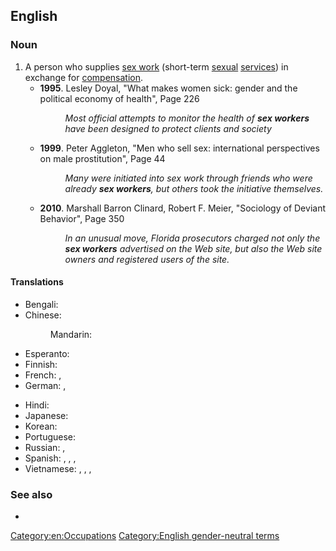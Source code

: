 ==English==
{{wikipedia}}

===Noun===
{{en-noun}}

# A person who supplies [[sex work]] (short-term [[sexual]] [[service]]s) in exchange for [[compensation]].
#* '''1995'''. Lesley Doyal, "What makes women sick: gender and the political economy of health", Page 226<!---[http://books.google.com/books?id=6hoZ-aZ6izMC&pg=PA226&dq=sex+work&hl=en&ei=e36bTtLELIbZiALTtpWxDQ&sa=X&oi=book_result&ct=result&resnum=6&ved=0CEUQ6AEwBTgo]--->
#*: ''Most official attempts to monitor the health of '''sex workers''' have been designed to protect clients and society''
#* '''1999'''. Peter Aggleton, "Men who sell sex: international perspectives on male prostitution", Page 44<!---[http://books.google.com/books?id=6WYZ0wNpZfIC&pg=PA44&dq=sex+work&hl=en&ei=e36bTtLELIbZiALTtpWxDQ&sa=X&oi=book_result&ct=result&resnum=5&ved=0CEAQ6AEwBDgo]--->
#*: ''Many were initiated into sex work through friends who were already '''sex workers''', but others took the initiative themselves.''
#* '''2010'''. Marshall Barron Clinard, Robert F. Meier, "Sociology of Deviant Behavior", Page 350<!---[http://books.google.com/books?id=VB3OezIoI44C&pg=PA350&dq=sex+work&hl=en&ei=e36bTtLELIbZiALTtpWxDQ&sa=X&oi=book_result&ct=result&resnum=2&ved=0CDEQ6AEwATgo]--->
#*: ''In an unusual move, Florida prosecutors charged not only the '''sex workers''' advertised on the Web site, but also the Web site owners and registered users of the site.''

====Translations====
{{trans-top|person who supplies sexual services for money}}
* Bengali: {{t|bn|যৌনকর্মী|tr=jounkôrmi|sc=Beng}}
* Chinese:
*: Mandarin: {{t|cmn|性工作者|tr=xìnggōngzuòzhě|sc=Hani}}
* Esperanto: {{t|eo|malĉastisto}}
* Finnish: {{t|fi|seksityöntekijä}}
* French: {{t+|fr|travailleur du sexe|m}}, {{t+|fr|travailleuse du sexe|f}}
* German: {{t|de|Sexarbeiter|m}}, {{t|de|Sexarbeiterin|f}}
{{trans-mid}}
* Hindi: {{t|hi|सेक्स वर्कर|tr=seks varkar|sc=Deva}}
* Japanese: {{t|ja|セックスワーカー|tr=sekkusuwākā|sc=Jpan}}
* Korean: {{t|ko|성 근로자|sc=Kore}}
* Portuguese: {{t|pt|[[trabalhador]] [[sexual]]|m}}
* Russian: {{t|ru|рабо́тник се́кс-би́знеса|m|tr=rabótnik sɛ́ks-bíznɛsa}}, {{t|ru|рабо́тница се́кс-би́знеса|f|tr=rabótnica sɛ́ks-bíznɛsa}}
* Spanish: {{t|es|trabajadora sexual|f}}, {{t|es|trabajador sexual|m}}, {{t|es|trabajadores sexuales|m-p}}, {{t|es|trabajadoras sexuales|f-p}}
* Vietnamese: {{t|vi|gái mại dâm}}, {{t|vi|gái làm tiền}}, {{t+|vi|gái điếm}}, {{t|vi|gái đứng đường}}
{{trans-bottom}}

===See also===
* {{l|en|prostitute}}

[[Category:en:Occupations]]
[[Category:English gender-neutral terms]]